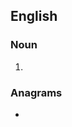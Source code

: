 ==English==

===Noun===
{{en-noun|head=[[applications]] [[program]]}}

# {{alternative form of|application program|lang=en}}

===Anagrams===
* {{l|en|application programs}}